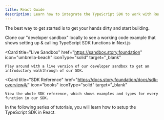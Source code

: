 ```yaml
---
title: React Guide
description: Learn how to integrate the TypeScript SDK to work with React-based apps.
---
```


The best way to get started is to get your hands dirty and start building.

<CardGroup cols={3}>
  <Card
    title="Working Code Example"
    href="https://github.com/jacob-tucker/story-developer-sandbox"
    icon="thumbs-up"
    iconType="solid"
    target="_blank"
  >
    Clone our "developer sandbox" locally to see a working code example that shows setting up & calling TypeScript SDK functions in Next.js
  </Card>

  <Card
    title="Live Sandbox"
    href="https://sandbox.story.foundation"
    icon="umbrella-beach"
    iconType="solid"
    target="_blank"
  >
    Play around with a live version of our developer sandbox to get an introductory walkthrough of our SDK.
  </Card>

  <Card
    title="SDK Reference"
    href="https://docs.story.foundation/docs/sdk-overview#/"
    icon="books"
    iconType="solid"
    target="_blank"
  >
    View the whole SDK reference, which shows examples and types for every function in our SDK.
  </Card>
</CardGroup>

In the following series of tutorials, you will learn how to setup the TypeScript SDK in React.
